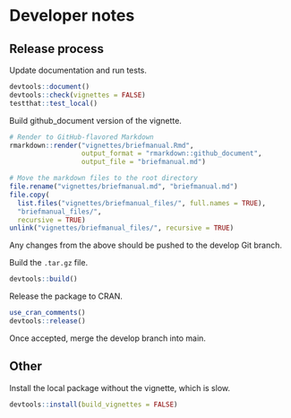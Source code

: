 # Developer notes

## Release process

Update documentation and run tests.

```r
devtools::document()
devtools::check(vignettes = FALSE)
testthat::test_local()
```

Build github_document version of the vignette.

```r
# Render to GitHub-flavored Markdown
rmarkdown::render("vignettes/briefmanual.Rmd",
                  output_format = "rmarkdown::github_document",
                  output_file = "briefmanual.md")

# Move the markdown files to the root directory
file.rename("vignettes/briefmanual.md", "briefmanual.md")
file.copy(
  list.files("vignettes/briefmanual_files/", full.names = TRUE),
  "briefmanual_files/",
  recursive = TRUE)
unlink("vignettes/briefmanual_files/", recursive = TRUE)
```

Any changes from the above should be pushed to the develop Git branch.

Build the `.tar.gz` file.

```r
devtools::build()
```

Release the package to CRAN.

```r
use_cran_comments()
devtools::release()
```

Once accepted, merge the develop branch into main.


## Other

Install the local package without the vignette, which is slow.

```r
devtools::install(build_vignettes = FALSE)
```
